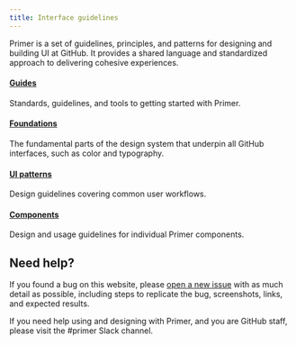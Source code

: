 ```yaml
---
title: Interface guidelines
---
```



<Text fontSize={4}> Primer is a set of guidelines, principles, and patterns for designing and building UI at GitHub. It provides a shared language and standardized approach to delivering cohesive experiences.</Text>

#### [Guides](/guides)

Standards, guidelines, and tools to getting started with Primer.

#### [Foundations](/foundations)

The fundamental parts of the design system that underpin all GitHub interfaces, such as color and typography.

#### [UI patterns](/ui-patterns)

Design guidelines covering common user workflows.

#### [Components](/components)

Design and usage guidelines for individual Primer components.

## Need help?

If you found a bug on this website, please [open a new issue](https://github.com/primer/design/issues/new) with as much detail as possible, including steps to replicate the bug, screenshots, links, and expected results.

If you need help using and designing with Primer, and you are GitHub staff, please visit the #primer Slack channel.
